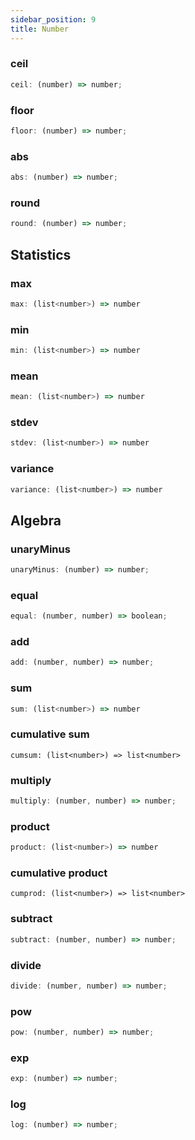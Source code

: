 ```yaml
---
sidebar_position: 9
title: Number
---
```



<TOCInline toc={toc} />

### ceil

```javascript
ceil: (number) => number;
```

### floor

```javascript
floor: (number) => number;
```

### abs

```javascript
abs: (number) => number;
```

### round

```javascript
round: (number) => number;
```

## Statistics

### max

```javascript
max: (list<number>) => number
```

### min

```javascript
min: (list<number>) => number
```

### mean

```javascript
mean: (list<number>) => number
```

### stdev

```javascript
stdev: (list<number>) => number
```

### variance

```javascript
variance: (list<number>) => number
```

## Algebra

### unaryMinus

```javascript
unaryMinus: (number) => number;
```

### equal

```javascript
equal: (number, number) => boolean;
```

### add

```javascript
add: (number, number) => number;
```

### sum

```javascript
sum: (list<number>) => number
```

### cumulative sum

```
cumsum: (list<number>) => list<number>
```

### multiply

```javascript
multiply: (number, number) => number;
```

### product

```javascript
product: (list<number>) => number
```

### cumulative product

```
cumprod: (list<number>) => list<number>
```

### subtract

```javascript
subtract: (number, number) => number;
```

### divide

```javascript
divide: (number, number) => number;
```

### pow

```javascript
pow: (number, number) => number;
```

### exp

```javascript
exp: (number) => number;
```

### log

```javascript
log: (number) => number;
```
